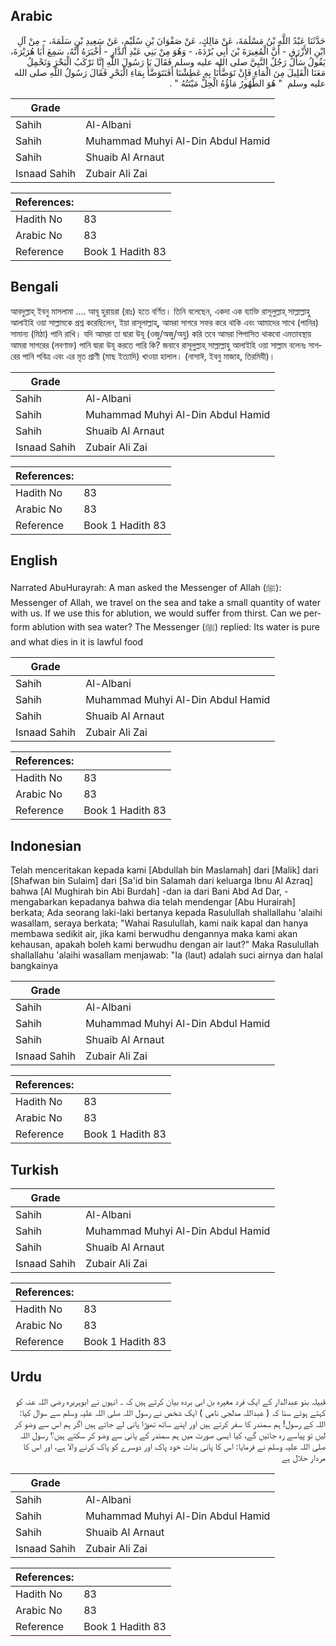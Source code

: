 ## Arabic

<div dir="rtl" lang="ar" style={{fontSize:'larger',backgroundColor:'#f8f9fa',padding:20}}>حَدَّثَنَا عَبْدُ اللَّهِ بْنُ مَسْلَمَةَ، عَنْ مَالِكٍ، عَنْ صَفْوَانَ بْنِ سُلَيْمٍ، عَنْ سَعِيدِ بْنِ سَلَمَةَ، - مِنْ آلِ ابْنِ الأَزْرَقِ - أَنَّ الْمُغِيرَةَ بْنَ أَبِي بُرْدَةَ، - وَهُوَ مِنْ بَنِي عَبْدِ الدَّارِ - أَخْبَرَهُ أَنَّهُ، سَمِعَ أَبَا هُرَيْرَةَ، يَقُولُ سَأَلَ رَجُلٌ النَّبِيَّ صلى الله عليه وسلم فَقَالَ يَا رَسُولَ اللَّهِ إِنَّا نَرْكَبُ الْبَحْرَ وَنَحْمِلُ مَعَنَا الْقَلِيلَ مِنَ الْمَاءِ فَإِنْ تَوَضَّأْنَا بِهِ عَطِشْنَا أَفَنَتَوَضَّأُ بِمَاءِ الْبَحْرِ فَقَالَ رَسُولُ اللَّهِ صلى الله عليه وسلم ‏ "‏ هُوَ الطَّهُورُ مَاؤُهُ الْحِلُّ مَيْتَتُهُ ‏"‏ ‏.‏</div><div style={{backgroundColor:'#f8f9fa',padding:20, marginBottom: 10}}><table>
      <thead>
        <tr>
          <th>Grade</th>
          <th></th>
        </tr>
      </thead>
      <tbody>
<tr><td>Sahih</td><td>Al-Albani</td></tr><tr><td>Sahih</td><td>Muhammad Muhyi Al-Din Abdul Hamid</td></tr><tr><td>Sahih</td><td>Shuaib Al Arnaut</td></tr><tr><td>Isnaad Sahih</td><td>Zubair Ali Zai</td></tr></tbody></table><table>
        <thead>
          <tr>
            <th>References:</th>
            <th></th>
          </tr>
        </thead>
        <tbody><tr><td>Hadith No</td><td>83</td></tr><tr><td>Arabic No</td><td>83</td></tr><tr><td>Reference</td><td>Book 1 Hadith 83</td></tr></tbody></table></div>

## Bengali

<div dir="ltr" lang="bn" style={{fontSize:'larger',backgroundColor:'#f8f9fa',padding:20}}>আবদুল্লাহ্ ইবনু মাসলামা .... আবূ হুরায়রা (রাঃ) হতে বর্ণিত। তিনি বলেছেন, একদা এক ব্যাক্তি রাসূলুল্লাহ্ সাল্লাল্লাহু আলাইহি ওয়া সাল্লামকে প্রশ্ন করেছিলেন, ইয়া রাসূলাল্লাহ্, আমরা সাগরে সফর করে থাকি এবং আমাদের সাথে (পানির) সামান্য (মিঠা) পানি রাখি। যদি আমরা তা দ্বারা উযূ (ওজু/অজু/অযু) করি তবে আমরা পিপাসিত থাকবো এমতাবস্থায় আমরা সাগরের (লবণাক্ত) পানি দ্বারা উযূ করতে পারি কি? জবাবে রাসূলুল্লাহ্ সাল্লাল্লাহু আলাইহি ওয়া সাল্লাম বলেনঃ সাগরের পানি পবিত্র এবং এর মৃত প্রাণী (মাছ ইত্যাদি) খাওয়া হালাল। (নাসাঈ, ইবনু মাজাহ, তিরমিযী)।</div><div style={{backgroundColor:'#f8f9fa',padding:20, marginBottom: 10}}><table>
      <thead>
        <tr>
          <th>Grade</th>
          <th></th>
        </tr>
      </thead>
      <tbody>
<tr><td>Sahih</td><td>Al-Albani</td></tr><tr><td>Sahih</td><td>Muhammad Muhyi Al-Din Abdul Hamid</td></tr><tr><td>Sahih</td><td>Shuaib Al Arnaut</td></tr><tr><td>Isnaad Sahih</td><td>Zubair Ali Zai</td></tr></tbody></table><table>
        <thead>
          <tr>
            <th>References:</th>
            <th></th>
          </tr>
        </thead>
        <tbody><tr><td>Hadith No</td><td>83</td></tr><tr><td>Arabic No</td><td>83</td></tr><tr><td>Reference</td><td>Book 1 Hadith 83</td></tr></tbody></table></div>

## English

<div dir="ltr" lang="en" style={{fontSize:'larger',backgroundColor:'#f8f9fa',padding:20}}>Narrated AbuHurayrah: A man asked the Messenger of Allah (ﷺ): Messenger of Allah, we travel on the sea and take a small quantity of water with us. If we use this for ablution, we would suffer from thirst. Can we perform ablution with sea water? The Messenger (ﷺ) replied: Its water is pure and what dies in it is lawful food</div><div style={{backgroundColor:'#f8f9fa',padding:20, marginBottom: 10}}><table>
      <thead>
        <tr>
          <th>Grade</th>
          <th></th>
        </tr>
      </thead>
      <tbody>
<tr><td>Sahih</td><td>Al-Albani</td></tr><tr><td>Sahih</td><td>Muhammad Muhyi Al-Din Abdul Hamid</td></tr><tr><td>Sahih</td><td>Shuaib Al Arnaut</td></tr><tr><td>Isnaad Sahih</td><td>Zubair Ali Zai</td></tr></tbody></table><table>
        <thead>
          <tr>
            <th>References:</th>
            <th></th>
          </tr>
        </thead>
        <tbody><tr><td>Hadith No</td><td>83</td></tr><tr><td>Arabic No</td><td>83</td></tr><tr><td>Reference</td><td>Book 1 Hadith 83</td></tr></tbody></table></div>

## Indonesian

<div dir="ltr" lang="id" style={{fontSize:'larger',backgroundColor:'#f8f9fa',padding:20}}>Telah menceritakan kepada kami [Abdullah bin Maslamah] dari [Malik] dari [Shafwan bin Sulaim] dari [Sa'id bin Salamah dari keluarga Ibnu Al Azraq] bahwa [Al Mughirah bin Abi Burdah] -dan ia dari Bani Abd Ad Dar, - mengabarkan kepadanya bahwa dia telah mendengar [Abu Hurairah] berkata; Ada seorang laki-laki bertanya kepada Rasulullah shallallahu 'alaihi wasallam, seraya berkata; "Wahai Rasulullah, kami naik kapal dan hanya membawa sedikit air, jika kami berwudhu dengannya maka kami akan kehausan, apakah boleh kami berwudhu dengan air laut?" Maka Rasulullah shallallahu 'alaihi wasallam menjawab: "Ia (laut) adalah suci airnya dan halal bangkainya</div><div style={{backgroundColor:'#f8f9fa',padding:20, marginBottom: 10}}><table>
      <thead>
        <tr>
          <th>Grade</th>
          <th></th>
        </tr>
      </thead>
      <tbody>
<tr><td>Sahih</td><td>Al-Albani</td></tr><tr><td>Sahih</td><td>Muhammad Muhyi Al-Din Abdul Hamid</td></tr><tr><td>Sahih</td><td>Shuaib Al Arnaut</td></tr><tr><td>Isnaad Sahih</td><td>Zubair Ali Zai</td></tr></tbody></table><table>
        <thead>
          <tr>
            <th>References:</th>
            <th></th>
          </tr>
        </thead>
        <tbody><tr><td>Hadith No</td><td>83</td></tr><tr><td>Arabic No</td><td>83</td></tr><tr><td>Reference</td><td>Book 1 Hadith 83</td></tr></tbody></table></div>

## Turkish

<div dir="ltr" lang="tr" style={{fontSize:'larger',backgroundColor:'#f8f9fa',padding:20}}></div><div style={{backgroundColor:'#f8f9fa',padding:20, marginBottom: 10}}><table>
      <thead>
        <tr>
          <th>Grade</th>
          <th></th>
        </tr>
      </thead>
      <tbody>
<tr><td>Sahih</td><td>Al-Albani</td></tr><tr><td>Sahih</td><td>Muhammad Muhyi Al-Din Abdul Hamid</td></tr><tr><td>Sahih</td><td>Shuaib Al Arnaut</td></tr><tr><td>Isnaad Sahih</td><td>Zubair Ali Zai</td></tr></tbody></table><table>
        <thead>
          <tr>
            <th>References:</th>
            <th></th>
          </tr>
        </thead>
        <tbody><tr><td>Hadith No</td><td>83</td></tr><tr><td>Arabic No</td><td>83</td></tr><tr><td>Reference</td><td>Book 1 Hadith 83</td></tr></tbody></table></div>

## Urdu

<div dir="rtl" lang="ur" style={{fontSize:'larger',backgroundColor:'#f8f9fa',padding:20}}>قبیلہ بنو عبدالدار کے ایک فرد مغیرہ بن ابی بردہ بیان کرتے ہیں کہ ۔ انہوں نے ابوہریرہ رضی اللہ عنہ کو کہتے ہوئے سنا کہ ( عبداللہ مدلجی نامی ) ایک شخص نے رسول اللہ صلی اللہ علیہ وسلم سے سوال کیا: اللہ کے رسول! ہم سمندر کا سفر کرتے ہیں اور اپنے ساتھ تھوڑا پانی لے جاتے ہیں اگر ہم اس سے وضو کر لیں تو پیاسے رہ جائیں گے، کیا ایسی صورت میں ہم سمندر کے پانی سے وضو کر سکتے ہیں؟ رسول اللہ صلی اللہ علیہ وسلم نے فرمایا: اس کا پانی بذات خود پاک اور دوسرے کو پاک کرنے والا ہے، اور اس کا مردار حلال ہے</div><div style={{backgroundColor:'#f8f9fa',padding:20, marginBottom: 10}}><table>
      <thead>
        <tr>
          <th>Grade</th>
          <th></th>
        </tr>
      </thead>
      <tbody>
<tr><td>Sahih</td><td>Al-Albani</td></tr><tr><td>Sahih</td><td>Muhammad Muhyi Al-Din Abdul Hamid</td></tr><tr><td>Sahih</td><td>Shuaib Al Arnaut</td></tr><tr><td>Isnaad Sahih</td><td>Zubair Ali Zai</td></tr></tbody></table><table>
        <thead>
          <tr>
            <th>References:</th>
            <th></th>
          </tr>
        </thead>
        <tbody><tr><td>Hadith No</td><td>83</td></tr><tr><td>Arabic No</td><td>83</td></tr><tr><td>Reference</td><td>Book 1 Hadith 83</td></tr></tbody></table></div>